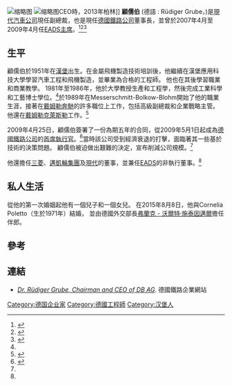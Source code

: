 [[File:Grube_hochformat.jpg|缩略图]]
[[File:Rüdiger_Grube_2013_5.JPG|缩略图]]CEO時，2013年柏林]]
'''顧儒伯''' (德語 : Rüdiger Grube，{{bd|1951年|8月2日||}})是[[現代汽車|現代汽車公司]]現任副總裁，也是現任[[德國鐵路公司|德國鐵路公司]]董事長，並曾於2007年4月至2009年4月任[[空中客车集团|EADS]][[會長|主席]]。<ref>{{Cite web|url=http://www.deutschebahn.com/en/group/ataglance/board_management/2200640/ceo_chairman.html|title=Dr. Rüdiger Grube, Chairman and CEO of DB AG|accessdate=29 May 2015|publisher=Deutsche Bahn AG|deadurl=yes|archiveurl=https://web.archive.org/web/20150527151726/http://www.deutschebahn.com/en/group/ataglance/board_management/2200640/ceo_chairman.html|archivedate=2015年5月27日}}</ref><ref>{{Cite news|url=http://www.handelsblatt.com/unternehmen/management/ruediger-grube-daimler-strategiechef-ersetzt-bischoff-bei-eads/2792238.html|title=Daimler-Strategiechef ersetzt Bischoff bei EADS|date=5 April 2007|publisher=Handelsblatt GmbH|accessdate=29 May 2015|archive-date=2016-12-20|archive-url=https://web.archive.org/web/20161220123153/http://www.handelsblatt.com/unternehmen/management/ruediger-grube-daimler-strategiechef-ersetzt-bischoff-bei-eads/2792238.html|dead-url=no}}</ref><ref name="CEO">{{Cite news|url=http://www.europeanceo.com/profiles/2010/09/dr-rdiger-grube-deutsche-bahn/|title=Rudiger Grube|date=22 September 2010|publisher=EuropeanCEO.com|accessdate=20 December 2013|archive-date=2013-12-24|archive-url=https://web.archive.org/web/20131224110130/http://www.europeanceo.com/profiles/2010/09/dr-rdiger-grube-deutsche-bahn/|dead-url=no}}</ref>

==生平==
顧儒伯於1951年在[[漢堡|漢堡]]出生。在金屬飛機製造技術培訓後，他繼續在漢堡應用科技大學學習汽車工程和飛機製造，並畢業為合格的工程師。 他也在其後學習職業和商業教學。 1981年至1986年，他於大學教授生產和工程學，然後完成工業科學和工藝博士學位。<ref name="CEO" />於1989年在Messerschmitt-Bolkow-Blohm開始了他的職業生涯，接著在[[戴姆勒奔馳|戴姆勒奔馳]]的許多職位上工作，包括高級副總裁和企業戰略主管。 他還在[[戴姆勒|戴姆勒克萊斯勒]]工作。<ref name="Bus">{{Cite news|url=http://investing.businessweek.com/research/stocks/people/person.asp?personId=10600533&ticker=005380:KS|title=Rudiger Grube Executive Profile|publisher=Business Week|accessdate=20 December 2013}}</ref>

2009年4月25日，顧儒伯簽署了一份為期五年的合同，從2009年5月1日起成為[[德國鐵路公司|德國鐵路公司]]的[[首席執行官|首席執行官]]。<ref>{{Cite news|url=http://www.businessweek.com/ap/financialnews/D97PG04O0.htm|title=Ruediger Grube installed as Deutsche Bahn CEO|publisher=Business Week|accessdate=2009-04-25}}</ref>當時該公司受到經濟衰退的打擊，面臨著其一些基於技術的決策問題。 顧儒伯被迫做出艱難的決定，宣布削減公司規模。<ref name="Bus" />

他還擔任[[三菱集团|三菱]]、[[麥克拉倫集團|邁凱輪集團]]及[[現代集團|現代]]的董事，並兼任[[空中客车集团|EADS]]的非執行董事。<ref name="Bus" />

== 私人生活 ==
從他的第一次婚姻起他有一個兒子和一個女兒。 在2015年8月8日，他與Cornelia Poletto（生於1971年）結婚， 並由德國外交部長[[弗兰克-瓦尔特·施泰因迈尔|弗蘭克 - 沃爾特·施泰因邁爾]]擔任伴郎。

== 參考 ==
<references />

== 連結 ==
* [https://web.archive.org/web/20141020061516/http://www.deutschebahn.com/en/group/ataglance/board_management/2200640/ceo_chairman.html?start=0 ''Dr. Rüdiger Grube, Chairman and CEO of DB AG'']. 德國鐵路企業網站

{{Authority control}}
{{DEFAULTSORT:Grube, Rudiger}}
[[Category:德国企业家|Category:德国企业家]]
[[Category:德國工程師|Category:德國工程師]]
[[Category:汉堡人|Category:汉堡人]]